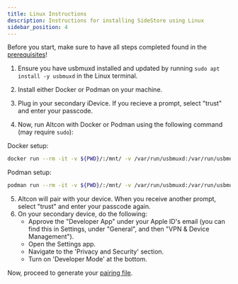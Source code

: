 ```yaml
---
title: Linux Instructions
description: Instructions for installing SideStore using Linux
sidebar_position: 4
---
```


Before you start, make sure to have all steps completed found in the [prerequisites](prerequisites)!

1. Ensure you have usbmuxd installed and updated by running `sudo apt install -y usbmuxd` in the Linux terminal.
2. Install either Docker or Podman on your machine. 
2. Plug in your secondary iDevice. If you recieve a prompt, select "trust" and enter your passcode.

3. Now, run Altcon with Docker or Podman using the following command (may require `sudo`):

Docker setup:
```bash
docker run --rm -it -v ${PWD}/:/mnt/ -v /var/run/usbmuxd:/var/run/usbmuxd -v /var/lib/lockdown:/tmp/lockdown ghcr.io/sidestore/altcon
```
Podman setup:
```bash
podman run --rm -it -v ${PWD}/:/mnt/ -v /var/run/usbmuxd:/var/run/usbmuxd -v /var/lib/lockdown:/tmp/lockdown ghcr.io/sidestore/altcon
```
5. Altcon will pair with your device. When you receive another prompt, select "trust" and enter your passcode again.
6. On your secondary device, do the following:
    * Approve the "Developer App" under your Apple ID's email (you can find this in Settings, under "General", and then "VPN & Device Management").
    * Open the Settings app.
    * Navigate to the 'Privacy and Security' section.
    * Turn on 'Developer Mode' at the bottom.

Now, proceed to generate your [pairing file](pairing-file).
